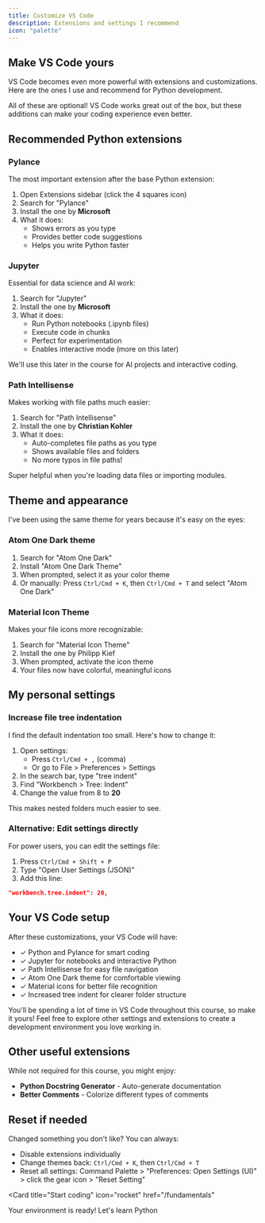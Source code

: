 ```yaml
---
title: Customize VS Code
description: Extensions and settings I recommend
icon: "palette"
---
```


## Make VS Code yours

VS Code becomes even more powerful with extensions and customizations. Here are the ones I use and recommend for Python development.

<Note>
  All of these are optional! VS Code works great out of the box, but these additions can make your coding experience even better.
</Note>

## Recommended Python extensions

### Pylance

The most important extension after the base Python extension:

1. Open Extensions sidebar (click the 4 squares icon)
2. Search for "Pylance"
3. Install the one by **Microsoft**
4. What it does:
   - Shows errors as you type
   - Provides better code suggestions
   - Helps you write Python faster

### Jupyter

Essential for data science and AI work:

1. Search for "Jupyter"
2. Install the one by **Microsoft**
3. What it does:
   - Run Python notebooks (.ipynb files)
   - Execute code in chunks
   - Perfect for experimentation
   - Enables interactive mode (more on this later)

We'll use this later in the course for AI projects and interactive coding.

### Path Intellisense

Makes working with file paths much easier:

1. Search for "Path Intellisense"
2. Install the one by **Christian Kohler**
3. What it does:
   - Auto-completes file paths as you type
   - Shows available files and folders
   - No more typos in file paths!

Super helpful when you're loading data files or importing modules.

## Theme and appearance

I've been using the same theme for years because it's easy on the eyes:

### Atom One Dark theme

1. Search for "Atom One Dark"
2. Install "Atom One Dark Theme"
3. When prompted, select it as your color theme
4. Or manually: Press `Ctrl/Cmd + K`, then `Ctrl/Cmd + T` and select "Atom One Dark"

### Material Icon Theme

Makes your file icons more recognizable:

1. Search for "Material Icon Theme"
2. Install the one by Philipp Kief
3. When prompted, activate the icon theme
4. Your files now have colorful, meaningful icons

## My personal settings

### Increase file tree indentation

I find the default indentation too small. Here's how to change it:

1. Open settings:
   - Press `Ctrl/Cmd + ,` (comma)
   - Or go to File > Preferences > Settings
2. In the search bar, type "tree indent"
3. Find "Workbench > Tree: Indent"
4. Change the value from 8 to **20**

This makes nested folders much easier to see.

### Alternative: Edit settings directly

For power users, you can edit the settings file:

1. Press `Ctrl/Cmd + Shift + P`
2. Type "Open User Settings (JSON)"
3. Add this line:
```json
"workbench.tree.indent": 20,
```

## Your VS Code setup

After these customizations, your VS Code will have:
- ✓ Python and Pylance for smart coding
- ✓ Jupyter for notebooks and interactive Python
- ✓ Path Intellisense for easy file navigation
- ✓ Atom One Dark theme for comfortable viewing
- ✓ Material icons for better file recognition
- ✓ Increased tree indent for clearer folder structure

<Tip>
  You'll be spending a lot of time in VS Code throughout this course, so make it yours! Feel free to explore other settings and extensions to create a development environment you love working in.
</Tip>

## Other useful extensions

While not required for this course, you might enjoy:
- **Python Docstring Generator** - Auto-generate documentation
- **Better Comments** - Colorize different types of comments

## Reset if needed

Changed something you don't like? You can always:
- Disable extensions individually
- Change themes back: `Ctrl/Cmd + K`, then `Ctrl/Cmd + T`
- Reset all settings: Command Palette > "Preferences: Open Settings (UI)" > click the gear icon > "Reset Setting"

<Card
  title="Start coding"
  icon="rocket"
  href="/fundamentals"
>
  Your environment is ready! Let's learn Python
</Card>